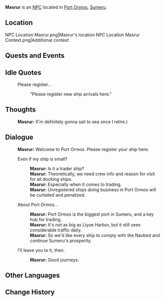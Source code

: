 {{Meta|
missing_NPC_context = yes
}}
{{Character Infobox
|type             = NPC
|image            = NPC Masrur.png
|region           = Sumeru
|affiliation      = Sumeru Akademiya
|title            = Deputy Port Master
|ancestry         = <!-- Clan/family -->
|father           = 
|mother           = 
|spouse           = 
|sibling          = 
|child            = 
|relative         = 
|voiceEN          = 
|voiceCN          = 
|voiceJP          = 
|dialoguereward   = 
}}
'''Masrur''' is an [[NPC]] located in [[Port Ormos]], [[Sumeru]].

==Location==
<gallery>
NPC Location Masrur.png|Masrur's location
NPC Location Masrur Context.png|Additional context
</gallery>
<!--
==Profile==
===Personality===
===Appearance ===
 Keep appearance section short and concise. Limit to 2 paragraphs with 3-4 sentences each.
-->
==Quests and Events==
{{Quests and Events}}

==Idle Quotes==
{{Dialogue start}}
:{{DIcon|Idle}} Please register...
::{{A|VO Masrur 01.ogg}} "Please register new ship arrivals here."
{{Dialogue end}}

==Thoughts==
{{All Schemes to Know Explanation|name=Masrur}}
{{Dialogue start}}
:{{A|VO Masrur All Schemes to Know 01.ogg}} '''Masrur:''' (I'm definitely gonna sail to sea once I retire.)
{{Dialogue end}}

==Dialogue==
{{Dialogue start}}
:'''Masrur:''' Welcome to Port Ormos. Please register your ship here.
:{{DIcon}} Even if my ship is small?
::'''Masrur:''' Is it a trader ship?
::'''Masrur:''' Theoretically, we need crew info and reason for visit for all docking ships.
::'''Masrur:''' Especially when it comes to trading.
::'''Masrur:''' Unregistered ships doing business in Port Ormos will be curtailed and penalized.
:{{DIcon}} About Port Ormos...
::'''Masrur:''' Port Ormos is the biggest port in Sumeru, and a key hub for trading.
::'''Masrur:''' It's not as big as Liyue Harbor, but it still sees considerable traffic daily.
::'''Masrur:''' So we'd like every ship to comply with the Navbed and continue Sumeru's prosperity.
:{{DIcon}} I'll leave you to it, then.
::'''Masrur:''' Good journeys.{{Dialogue end}}
<!--
==Event Dialogue==
===Event Name===
{{Dialogue start}}
:'''{{subst:PAGENAME}}:'''
{{Dialogue end}}

==Trivia==
* 
-->
==Other Languages==
{{Other Languages
|default_hidden = 1
|en      = Masrur
|zhs     = 马斯鲁尔
|zhs_rm  = Mǎsīlǔ'ěr
|zht     = 馬斯魯爾
|zht_rm  = Mǎsīlǔ'ěr
|ja      = マスルール
|ja_rm   = Masuruuru
|ko      = 마스루르
|ko_rm   = Maseurureu
|es      = Masrur
|fr      = Masrur
|ru      = Масрур
|th      = Masrur
|vi      = Masrur
|de      = Masrur
|id      = Masrur
|pt      = Masrur
|tr      = Masrur
|it      = Masrur
}}

==Change History==
{{Change History|3.0}}
<!--
==References==
{{Reflist}}
-->